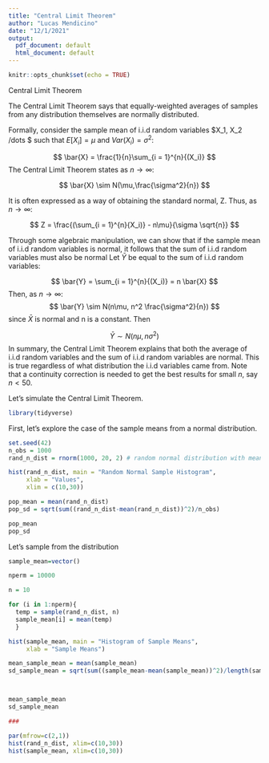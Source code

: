 ```yaml
---
title: "Central Limit Theorem"
author: "Lucas Mendicino"
date: "12/1/2021"
output:
  pdf_document: default
  html_document: default
---
```


```r
knitr::opts_chunk$set(echo = TRUE)
```


Central Limit Theorem

The Central Limit Theorem says that equally-weighted averages of samples from any distribution themselves are normally distributed.

Formally, consider the sample mean of i.i.d random variables $X_1, X_2 /dots $ such that $E[X_i] = \mu$ and $Var(X_i) = \sigma^2$:

$$
\bar{X} = \frac{1}{n}\sum_{i = 1}^{n}{(X_i)}
$$
The Central Limit Theorem states as $n \rightarrow \infty$:

$$
\bar{X} \sim N(\mu,\frac{\sigma^2}{n})
$$

It is often expressed as a way of obtaining the standard normal, Z. Thus, as $n \rightarrow \infty$:

$$
Z = \frac{(\sum_{i = 1}^{n}{X_i)} - n\mu}{\sigma \sqrt{n}}
$$

Through some algebraic manipulation, we can show that if the sample mean of i.i.d random variables is normal, it follows that the sum of i.i.d random variables must also be normal
Let $\bar{Y}$ be equal to the sum of i.i.d random variables:

$$
\bar{Y} = \sum_{i = 1}^{n}{(X_i)} = n  \bar{X}
$$
Then, as $n \rightarrow \infty$:
$$
\bar{Y} \sim N(n\mu, n^2 \frac{\sigma^2}{n})
$$
since $\bar{X}$ is normal and n is a constant. Then

$$
\bar{Y} \sim N(n\mu, n \sigma^2)
$$
In summary, the Central Limit Theorem explains that both the average of i.i.d random variables and the sum of i.i.d random variables are normal. This is true regardless of what distribution the i.i.d variables came from. Note that a continuity correction is needed to get the best results for small $n$, say $n < 50$.


Let's simulate the Central Limit Theorem.

```r
library(tidyverse)
```

First, let's explore the case of the sample means from a normal distribution.
```r
set.seed(42)
n_obs = 1000
rand_n_dist = rnorm(1000, 20, 2) # random normal distribution with mean = 5, standard deviation = 2

hist(rand_n_dist, main = "Random Normal Sample Histogram",
     xlab = "Values",
     xlim = c(10,30))
```

```r
pop_mean = mean(rand_n_dist)
pop_sd = sqrt(sum((rand_n_dist-mean(rand_n_dist))^2)/n_obs)

pop_mean
pop_sd
```

Let's sample from the distribution
```r
sample_mean=vector()

nperm = 10000

n = 10

for (i in 1:nperm){
  temp = sample(rand_n_dist, n)
  sample_mean[i] = mean(temp)
  }

hist(sample_mean, main = "Histogram of Sample Means",
     xlab = "Sample Means")
```

```r
mean_sample_mean = mean(sample_mean)
sd_sample_mean = sqrt(sum((sample_mean-mean(sample_mean))^2)/length(sample_mean))



mean_sample_mean
sd_sample_mean
```


```r
### 

par(mfrow=c(2,1))
hist(rand_n_dist, xlim=c(10,30))
hist(sample_mean, xlim=c(10,30))
```

<!-- Let's do the same for an exponential distribution -->
<!-- ```{r} -->
<!-- set.seed(42) -->
<!-- n_obs = 1000 -->
<!-- rand_exp_dist = rexp(1000, rate = 3) # random exponential distribution with rate = 3 -->

<!-- hist(rand_exp_dist, main = "Random Exponential Distribution Histogram", -->
<!--      xlab = "Values") -->
<!-- ``` -->

<!-- ```{r} -->
<!-- pop_mean = mean(rand_exp_dist) -->
<!-- pop_sd = sqrt(sum((rand_exp_dist-mean(rand_exp_dist))^2)/n_obs) -->

<!-- pop_mean -->
<!-- pop_sd -->
<!-- ``` -->

<!-- Let's sample from the distribution -->
<!-- ```{r} -->
<!-- sample_mean=vector() -->

<!-- nperm = 10000 -->

<!-- n = 10 -->

<!-- for (i in 1:nperm){ -->
<!--   temp = sample(rand_exp_dist, n) -->
<!--   sample_mean[i] = mean(temp) -->
<!--   } -->

<!-- hist(sample_mean, main = "Histogram of Sample Means", -->
<!--      xlab = "Sample Means") -->
<!-- ``` -->

<!-- ```{r} -->
<!-- mean_sample_mean = mean(sample_mean) -->
<!-- sd_sample_mean = sqrt(sum((sample_mean-mean(sample_mean))^2)/length(sample_mean)) -->



<!-- mean_sample_mean -->
<!-- sd_sample_mean -->
<!-- ``` -->


<!-- ```{r} -->
<!-- ###  -->

<!-- par(mfrow=c(2,1)) -->
<!-- hist(rand_exp_dist) -->
<!-- hist(sample_mean) -->
<!-- ``` -->











